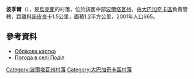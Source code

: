 {{coord|49|39|58|N|33|54|2|E|scale:30000_region:UA|display=title}}

'''波季爾'''（{{lang-uk|Поділ}}），是[[烏克蘭|烏克蘭]]的村落，位於該國中部[[波爾塔瓦州|波爾塔瓦州]]，由[[大巴加奇卡區|大巴加奇卡區]]負責管轄，距離[[科諾皮良卡_(大巴加奇卡區)|科諾皮良卡]]1.5公里，面積1.2平方公里，2001年人口665。

==參考資料==
*[http://gska2.rada.gov.ua/pls/z7502/A005?rdat1=22.03.2008&rf7571=24711 Облікова картка]{{dead link|date=2018年3月 |bot=InternetArchiveBot |fix-attempted=yes }}
* [http://weather.in.ua/ua/poltavskaja/20987 Погода в селі Поділ] {{Wayback|url=http://weather.in.ua/ua/poltavskaja/20987 |date=20160305092644 }}

{{DEFAULTSORT:Поділ}}
[[Category:波爾塔瓦州村落|Category:波爾塔瓦州村落]]
[[Category:大巴加奇卡區村落|Category:大巴加奇卡區村落]]


{{Poltava-geo-stub}}